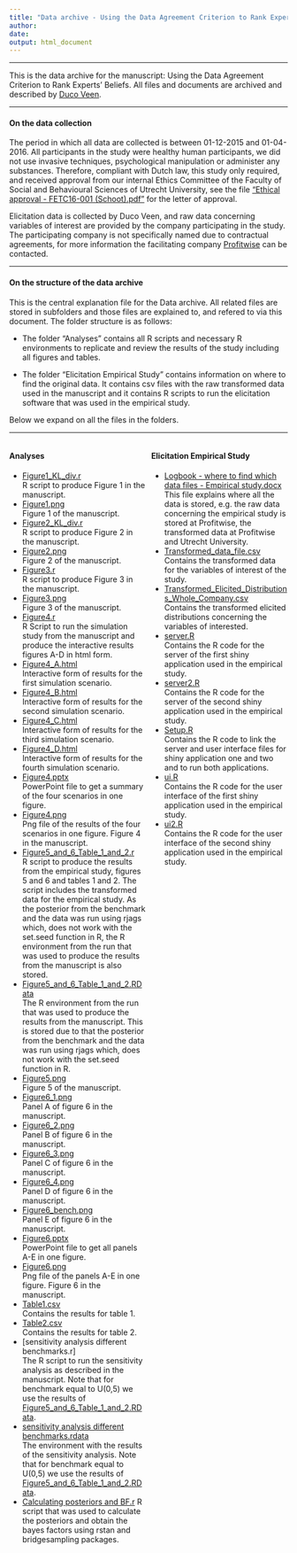 ```yaml
---
title: "Data archive - Using the Data Agreement Criterion to Rank Experts’ Beliefs"
author: 
date: 
output: html_document
---
```


<style>
.column-left{
  float: left;
  width: 49%;
  text-align: left;
}
.column-right{
  float: right;
  width: 49%;
  text-align: left;
}
.span-wide{
  float: right;
  width: 100%;
  text-align: left;
}
</style>


---

This is the data archive for the manuscript: Using the Data Agreement Criterion to Rank Experts’ Beliefs. All files and documents are archived and described by [Duco Veen](https://www.uu.nl/medewerkers/dveen).

---

#### On the data collection

The period in which all data are collected is between 01-12-2015 and 01-04-2016.
All participants in the study were healthy human participants, we did not use invasive techniques, psychological manipulation or administer any substances. Therefore, compliant with Dutch law, this study only required, and received approval from our internal Ethics Committee of the Faculty of Social and Behavioural Sciences of Utrecht University, see the file [“Ethical approval - FETC16-001 (Schoot).pdf”](https://github.com/VeenDuco/Data-Archive-Using-the-Data-Agreement-Criterion-to-Rank-Experts-Beliefs/blob/master/Ethical%20approval%20-%20FETC16-001%20(Schoot).pdf) for the letter of approval.

Elicitation data is collected by Duco Veen, and raw data concerning variables of interest are provided by the company participating in the study. The participating company is not specifically named due to contractual agreements, for more information the facilitating company [Profitwise](http://www.profitwise.nl/) can be contacted.

--- 

#### On the structure of the data archive

This is the central explanation file for the Data archive. All related files are stored in subfolders and those files are explained to, and refered to via this document. The folder structure is as follows:

- The folder “Analyses” contains all R scripts and necessary R environments to replicate and review the results of the study including all figures and tables. 

- The folder “Elicitation Empirical Study” contains information on where to find the original data. It contains csv files with the raw transformed data used in the manuscript and it contains R scripts to run the elicitation software that was used in the empirical study.  

Below we expand on all the files in the folders.


---

<div class="column-left">
#### Analyses

 - [Figure1_KL_div.r](https://github.com/VeenDuco/Data-Archive-Using-the-Data-Agreement-Criterion-to-Rank-Experts-Beliefs/blob/master/Analyses/Figure1_KL_div.r) <br>
R script to produce Figure 1 in the manuscript.
 - [Figure1.png](https://github.com/VeenDuco/Data-Archive-Using-the-Data-Agreement-Criterion-to-Rank-Experts-Beliefs/blob/master/Analyses/Figure1.png) <br>
Figure 1 of the manuscript.
 - [Figure2_KL_div.r](https://github.com/VeenDuco/Data-Archive-Using-the-Data-Agreement-Criterion-to-Rank-Experts-Beliefs/blob/master/Analyses/Figure2_KL_div.r) <br>
R script to produce Figure 2 in the manuscript.
 - [Figure2.png](https://github.com/VeenDuco/Data-Archive-Using-the-Data-Agreement-Criterion-to-Rank-Experts-Beliefs/blob/master/Analyses/Figure2.png) <br>
Figure 2 of the manuscript. 
 - [Figure3.r](https://github.com/VeenDuco/Data-Archive-Using-the-Data-Agreement-Criterion-to-Rank-Experts-Beliefs/blob/master/Analyses/Figure3.R) <br>
R script to produce Figure 3 in the manuscript.
 - [Figure3.png](https://github.com/VeenDuco/Data-Archive-Using-the-Data-Agreement-Criterion-to-Rank-Experts-Beliefs/blob/master/Analyses/Figure3.png) <br>
Figure 3 of the manuscript.
 - [Figure4.r](https://github.com/VeenDuco/Data-Archive-Using-the-Data-Agreement-Criterion-to-Rank-Experts-Beliefs/blob/master/Analyses/Figure4.R) <br>
R Script to run the simulation study from the manuscript and produce the interactive results figures A-D in html form.
 - [Figure4_A.html](https://github.com/VeenDuco/Data-Archive-Using-the-Data-Agreement-Criterion-to-Rank-Experts-Beliefs/blob/master/Analyses/Figure4_A.html) <br>
Interactive form of results for the first simulation scenario.
 - [Figure4_B.html](https://github.com/VeenDuco/Data-Archive-Using-the-Data-Agreement-Criterion-to-Rank-Experts-Beliefs/blob/master/Analyses/Figure4_B.html) <br>
Interactive form of results for the second simulation scenario.
 - [Figure4_C.html](https://github.com/VeenDuco/Data-Archive-Using-the-Data-Agreement-Criterion-to-Rank-Experts-Beliefs/blob/master/Analyses/Figure4_C.html) <br>
Interactive form of results for the third simulation scenario.
 - [Figure4_D.html](https://github.com/VeenDuco/Data-Archive-Using-the-Data-Agreement-Criterion-to-Rank-Experts-Beliefs/blob/master/Analyses/Figure4_D.html) <br>
Interactive form of results for the fourth simulation scenario.
 - [Figure4.pptx](https://github.com/VeenDuco/Data-Archive-Using-the-Data-Agreement-Criterion-to-Rank-Experts-Beliefs/blob/master/Analyses/Figure4.pptx) <br>
PowerPoint file to get a summary of the four scenarios in one figure.
 - [Figure4.png](https://github.com/VeenDuco/Data-Archive-Using-the-Data-Agreement-Criterion-to-Rank-Experts-Beliefs/blob/master/Analyses/Figure4.png) <br>
Png file of the results of the four scenarios in one figure. Figure 4 in the manuscript. 
 - [Figure5_and_6_Table_1_and_2.r](https://github.com/VeenDuco/Data-Archive-Using-the-Data-Agreement-Criterion-to-Rank-Experts-Beliefs/blob/master/Analyses/Figure5_and_6_Table_1_and_2.r) <br>
R script to produce the results from the empirical study, figures 5 and 6 and tables 1 and 2. The script includes the transformed data for the empirical study. As the posterior from the benchmark and the data was run using rjags which, does not work with the set.seed function in R, the R environment from the run that was used to produce the results from the manuscript is also stored. 
 - [Figure5_and_6_Table_1_and_2.RData](https://github.com/VeenDuco/Data-Archive-Using-the-Data-Agreement-Criterion-to-Rank-Experts-Beliefs/blob/master/Analyses/Figure5_and_6_Table_1_and_2.RData) <br>
The R environment from the run that was used to produce the results from the manuscript. This is stored due to that the posterior from the benchmark and the data was run using rjags which, does not work with the set.seed function in R.
 - [Figure5.png](https://github.com/VeenDuco/Data-Archive-Using-the-Data-Agreement-Criterion-to-Rank-Experts-Beliefs/blob/master/Analyses/Figure5.png) <br>
Figure 5 of the manuscript.
 - [Figure6_1.png](https://github.com/VeenDuco/Data-Archive-Using-the-Data-Agreement-Criterion-to-Rank-Experts-Beliefs/blob/master/Analyses/figure6_1.png) <br>
Panel A of figure 6 in the manuscript.
 - [Figure6_2.png](https://github.com/VeenDuco/Data-Archive-Using-the-Data-Agreement-Criterion-to-Rank-Experts-Beliefs/blob/master/Analyses/figure6_2.png) <br>
Panel B of figure 6 in the manuscript.
 - [Figure6_3.png](https://github.com/VeenDuco/Data-Archive-Using-the-Data-Agreement-Criterion-to-Rank-Experts-Beliefs/blob/master/Analyses/figure6_3.png) <br>
Panel C of figure 6 in the manuscript.
 - [Figure6_4.png](https://github.com/VeenDuco/Data-Archive-Using-the-Data-Agreement-Criterion-to-Rank-Experts-Beliefs/blob/master/Analyses/figure6_4.png) <br>
Panel D of figure 6 in the manuscript.
 - [Figure6_bench.png](https://github.com/VeenDuco/Data-Archive-Using-the-Data-Agreement-Criterion-to-Rank-Experts-Beliefs/blob/master/Analyses/figure6_bench.png) <br>
Panel E of figure 6 in the manuscript.
 - [Figure6.pptx](https://github.com/VeenDuco/Data-Archive-Using-the-Data-Agreement-Criterion-to-Rank-Experts-Beliefs/blob/master/Analyses/figure6.pptx) <br>
PowerPoint file to get all panels A-E in one figure.
 - [Figure6.png](https://github.com/VeenDuco/Data-Archive-Using-the-Data-Agreement-Criterion-to-Rank-Experts-Beliefs/blob/master/Analyses/Figure6.png) <br>
Png file of the panels A-E in one figure. Figure 6 in the manuscript.
 - [Table1.csv](https://github.com/VeenDuco/Data-Archive-Using-the-Data-Agreement-Criterion-to-Rank-Experts-Beliefs/blob/master/Analyses/table1.csv) <br>
Contains the results for table 1.
 - [Table2.csv](https://github.com/VeenDuco/Data-Archive-Using-the-Data-Agreement-Criterion-to-Rank-Experts-Beliefs/blob/master/Analyses/table2.csv) <br>
Contains the results for table 2.
 - [sensitivity analysis different benchmarks.r] <br>
The R script to run the sensitivity analysis as described in the manuscript. Note that for benchmark equal to U(0,5) we use the results of [Figure5_and_6_Table_1_and_2.RData](https://github.com/VeenDuco/Data-Archive-Using-the-Data-Agreement-Criterion-to-Rank-Experts-Beliefs/blob/master/Analyses/Figure5_and_6_Table_1_and_2.RData).
 - [sensitivity analysis different benchmarks.rdata]() <br>
 The environment with the results of the sensitivity analysis. Note that for benchmark equal to U(0,5) we use the results of [Figure5_and_6_Table_1_and_2.RData](https://github.com/VeenDuco/Data-Archive-Using-the-Data-Agreement-Criterion-to-Rank-Experts-Beliefs/blob/master/Analyses/Figure5_and_6_Table_1_and_2.RData).
 - [Calculating posteriors and BF.r](https://github.com/VeenDuco/Data-Archive-Using-the-Data-Agreement-Criterion-to-Rank-Experts-Beliefs/blob/master/Analyses/Calculating%20posteriors%20and%20BF.R)
R script that was used to calculate the posteriors and obtain the bayes factors using rstan and bridgesampling packages.
</div>


<div class="column-right">
#### Elicitation Empirical Study
- [Logbook - where to find which data files - Empirical study.docx](https://github.com/VeenDuco/Data-Archive-Using-the-Data-Agreement-Criterion-to-Rank-Experts-Beliefs/blob/master/Elicitation%20Empirical%20Study/Logbook%20-%20where%20to%20find%20which%20data%20files%20-%20Empirical%20study.docx) <br>
This file explains where all the data is stored, e.g. the raw data concerning the empirical study is stored at Profitwise, the transformed data at Profitwise and Utrecht University.  
- [Transformed_data_file.csv](https://github.com/VeenDuco/Data-Archive-Using-the-Data-Agreement-Criterion-to-Rank-Experts-Beliefs/blob/master/Elicitation%20Empirical%20Study/Transformed_data_file.csv) <br>
Contains the transformed data for the variables of interest of the study.
- [Transformed_Elicited_Distributions_Whole_Company.csv](https://github.com/VeenDuco/Data-Archive-Using-the-Data-Agreement-Criterion-to-Rank-Experts-Beliefs/blob/master/Elicitation%20Empirical%20Study/Transformed_Elicited_Distributions_Whole_Company.csv) <br>
Contains the transformed elicited distributions concerning the variables of interested.
- [server.R](https://github.com/VeenDuco/Data-Archive-Using-the-Data-Agreement-Criterion-to-Rank-Experts-Beliefs/blob/master/Elicitation%20Empirical%20Study/Server.R) <br>
Contains the R code for the server of the first shiny application used in the empirical study.
- [server2.R](https://github.com/VeenDuco/Data-Archive-Using-the-Data-Agreement-Criterion-to-Rank-Experts-Beliefs/blob/master/Elicitation%20Empirical%20Study/Surver2.R) <br>
Contains the R code for the server of the second shiny application used in the empirical study.
- [Setup.R](https://github.com/VeenDuco/Data-Archive-Using-the-Data-Agreement-Criterion-to-Rank-Experts-Beliefs/blob/master/Elicitation%20Empirical%20Study/Setup.R) <br>
Contains the R code to link the server and user interface files for shiny application one and two and to run both applications.
- [ui.R](https://github.com/VeenDuco/Data-Archive-Using-the-Data-Agreement-Criterion-to-Rank-Experts-Beliefs/blob/master/Elicitation%20Empirical%20Study/ui.R) <br>
Contains the R code for the user interface of the first shiny application used in the empirical study.
- [ui2.R](https://github.com/VeenDuco/Data-Archive-Using-the-Data-Agreement-Criterion-to-Rank-Experts-Beliefs/blob/master/Elicitation%20Empirical%20Study/ui2.R) <br>
Contains the R code for the user interface of the second shiny application used in the empirical study.

</div>